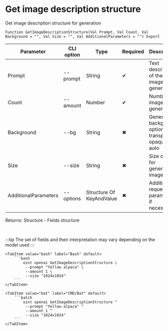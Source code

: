 ﻿---
sidebar_position: 9
description: Get image description structure and other functions to work with OpenAI in the Open Integration Package, a free open-source integration library for 1C:Enterprise 8, OneScript and CLI
keywords: [1C, 1С, 1С:Enterprise, 1С:Enterprise 8.3, API, Integration, Services, Exchange, OneScript, CLI, OpenAI]
---


# Get image description structure
 Get image description structure for generation



`Function GetImageDescriptionStructure(Val Prompt, Val Count, Val Background = "", Val Size = "", Val AdditionalParameters = "") Export`

  | Parameter | CLI option | Type | Required | Description |
  |-|-|-|-|-|
  | Prompt | --prompt | String | &#x2714; | Text description of the image for generation |
  | Count | --amount | Number | &#x2714; | Number of images to generate |
  | Background | --bg | String | &#x2716; | Generation background option: transparent, opaque, auto |
  | Size | --size | String | &#x2716; | Size option for generated images |
  | AdditionalParameters | --options | Structure Of KeyAndValue | &#x2716; | Additional request parameters, if necessary |

  
  Returns:  Structure - Fields structure

<br/>

:::tip
The set of fields and their interpretation may vary depending on the model used
:::
<br/>



 

 <Tabs>
  
    <TabItem value="bash" label="Bash" default>
        ```bash
            oint openai GetImageDescriptionStructure \
             --prompt "Yellow alpaca" \
             --amount 1 \
             --size "1024x1024"
        ```
    </TabItem>
  
    <TabItem value="bat" label="CMD/Bat" default>
        ```batch
            oint openai GetImageDescriptionStructure ^
             --prompt "Yellow alpaca" ^
             --amount 1 ^
             --size "1024x1024"
        ```
    </TabItem>
</Tabs>




